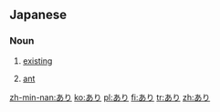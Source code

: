 ==Japanese==
===Noun===
{{ja-noun|h|rom=ari}}
# {{ja-def|有り}} [[existing]]
# {{ja-def|蟻}} [[ant]]

[[zh-min-nan:あり]]
[[ko:あり]]
[[pl:あり]]
[[fi:あり]]
[[tr:あり]]
[[zh:あり]]